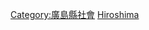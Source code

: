 {{Catnav|頁面分類|各種主題的頁面分類|按國家分類|各國教育|日本教育}}

{{日本行政區劃分類導航|教育}}

[[Category:廣島縣社會|Category:廣島縣社會]]
[[Category:日本各都道府縣教育|Hiroshima]]